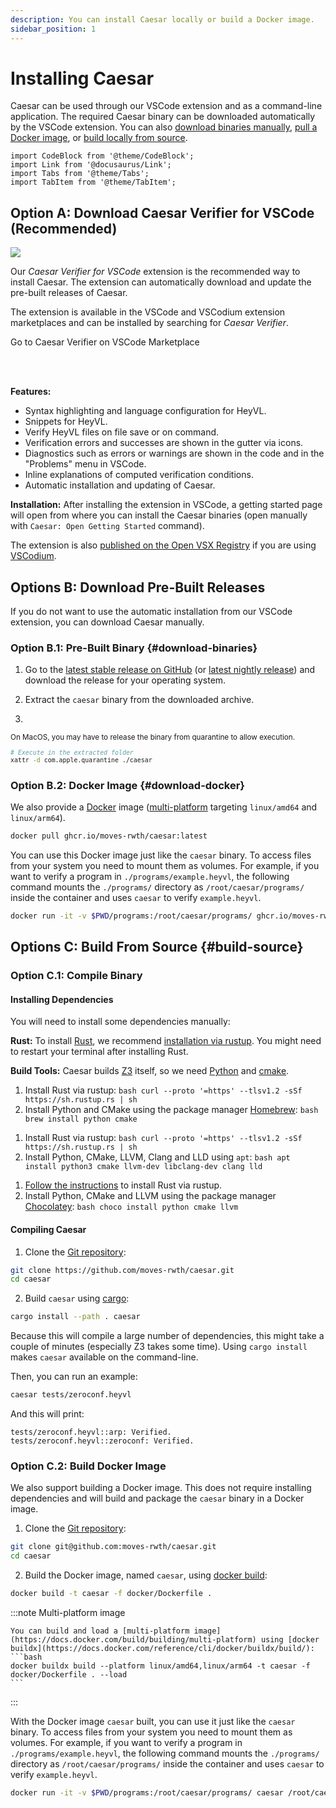 ```yaml
---
description: You can install Caesar locally or build a Docker image.
sidebar_position: 1
---
```


# Installing Caesar

Caesar can be used through our VSCode extension and as a command-line application.
The required Caesar binary can be downloaded automatically by the VSCode extension.
You can also [download binaries manually](#download-binaries), [pull a Docker image](#download-docker), or [build locally from source](#build-source).

```mdx-code-block
import CodeBlock from '@theme/CodeBlock';
import Link from '@docusaurus/Link';
import Tabs from '@theme/Tabs';
import TabItem from '@theme/TabItem';
```

## Option A: Download Caesar Verifier for VSCode (Recommended)

<Link to="https://marketplace.visualstudio.com/items?itemName=rwth-moves.caesar">
  <img src="/img/vc-demo.png" style={{"float": "right", "maxWidth": "350px", "margin-left": "1em"}} className="item shadow--tl" />
</Link>

Our *Caesar Verifier for VSCode* extension is the recommended way to install Caesar.
The extension can automatically download and update the pre-built releases of Caesar.

The extension is available in the VSCode and VSCodium extension marketplaces and can be installed by searching for *Caesar Verifier*.

<Link class="button button--primary" to="https://marketplace.visualstudio.com/items?itemName=rwth-moves.caesar">Go to Caesar Verifier on VSCode Marketplace</Link>

<br /><br />

**Features:**
 * Syntax highlighting and language configuration for HeyVL.
 * Snippets for HeyVL.
 * Verify HeyVL files on file save or on command.
 * Verification errors and successes are shown in the gutter via icons.
 * Diagnostics such as errors or warnings are shown in the code and in the "Problems" menu in VSCode.
 * Inline explanations of computed verification conditions.
 * Automatic installation and updating of Caesar.

**Installation:**
After installing the extension in VSCode, a getting started page will open from where you can install the Caesar binaries (open manually with `Caesar: Open Getting Started` command).

The extension is also [published on the Open VSX Registry](https://open-vsx.org/extension/rwth-moves/caesar) if you are using [VSCodium](https://vscodium.com/).

<div style={{"clear": "both"}} />

<div style={{ paddingTop: "3em" }} />

## Options B: Download Pre-Built Releases

If you do not want to use the automatic installation from our VSCode extension, you can download Caesar manually.

### Option B.1: Pre-Built Binary {#download-binaries}

1. Go to the [latest stable release on GitHub](https://github.com/moves-rwth/caesar/releases/latest) (or [latest nightly release](https://github.com/moves-rwth/caesar/releases/nightly)) and download the release for your operating system.

2. Extract the `caesar` binary from the downloaded archive.

3. <div>
   <small>
  <p style={{marginBottom: "0"}}>
    On MacOS, you may have to <Link to="https://support.apple.com/guide/mac-help/mh40616/mac">release the binary from quarantine</Link> to allow execution.
  </p>

  ```bash
  # Execute in the extracted folder
  xattr -d com.apple.quarantine ./caesar
  ```

  </small>
  </div>

<div style={{ paddingTop: "1em" }} />

### Option B.2: Docker Image {#download-docker}

We also provide a [Docker](https://docs.docker.com/get-docker/) image ([multi-platform](https://docs.docker.com/build/building/multi-platform/) targeting `linux/amd64` and `linux/arm64`).

```bash
docker pull ghcr.io/moves-rwth/caesar:latest
```

You can use this Docker image just like the `caesar` binary.
To access files from your system you need to mount them as volumes.
For example, if you want to verify a program in `./programs/example.heyvl`, the following command mounts the `./programs/` directory as `/root/caesar/programs/` inside the container and uses `caesar` to verify `example.heyvl`.

```bash
docker run -it -v $PWD/programs:/root/caesar/programs/ ghcr.io/moves-rwth/caesar:latest /root/caesar/programs/example.heyvl
```

<div style={{ paddingTop: "3em" }} />

## Options C: Build From Source {#build-source}

### Option C.1: Compile Binary

#### Installing Dependencies

You will need to install some dependencies manually:

**Rust:** To install [Rust](https://www.rust-lang.org/), we recommend [installation via rustup](https://rustup.rs/).
You might need to restart your terminal after installing Rust.

**Build Tools:** Caesar builds [Z3](https://github.com/Z3Prover/z3) itself, so we need [Python](https://www.python.org) and [cmake](https://cmake.org/).

<Tabs groupId="operating-systems">
  <TabItem value="mac" label="macOS">

  1. Install Rust via rustup:
    ```bash
    curl --proto '=https' --tlsv1.2 -sSf https://sh.rustup.rs | sh
    ```
  2. Install Python and CMake using the package manager [Homebrew](https://brew.sh):
    ```bash
    brew install python cmake
    ```

</TabItem>
  <TabItem value="debian" label="Debian/Linux">

  1. Install Rust via rustup:
    ```bash
    curl --proto '=https' --tlsv1.2 -sSf https://sh.rustup.rs | sh
    ```
  2. Install Python, CMake, LLVM, Clang and LLD using `apt`:
    ```bash
    apt install python3 cmake llvm-dev libclang-dev clang lld
    ```

</TabItem>
  <TabItem value="win" label="Windows">

  1. [Follow the instructions](https://rustup.rs/) to install Rust via rustup.
  2. Install Python, CMake and LLVM using the package manager [Chocolatey](https://chocolatey.org/install):
    ```bash
    choco install python cmake llvm
    ```

</TabItem>
</Tabs>

#### Compiling Caesar

1. Clone the [Git repository](https://github.com/moves-rwth/caesar):
  ```bash
  git clone https://github.com/moves-rwth/caesar.git
  cd caesar
  ```
2. Build `caesar` using [cargo](https://doc.rust-lang.org/cargo/):
  ```bash
  cargo install --path . caesar
  ```
  Because this will compile a large number of dependencies, this might take a couple of minutes (especially Z3 takes some time).
  Using `cargo install` makes `caesar` available on the command-line.

Then, you can run an example:
```bash
caesar tests/zeroconf.heyvl
```
And this will print:
```
tests/zeroconf.heyvl::arp: Verified.
tests/zeroconf.heyvl::zeroconf: Verified.
```

<div style={{ paddingTop: "1em" }} />

### Option C.2: Build Docker Image

We also support building a Docker image.
This does not require installing dependencies and will build and package the `caesar` binary in a Docker image.

1. Clone the [Git repository](https://github.com/moves-rwth/caesar):
  ```bash
  git clone git@github.com:moves-rwth/caesar.git
  cd caesar
  ```
2. Build the Docker image, named `caesar`, using [docker build](https://docs.docker.com/reference/cli/docker/image/build/):
  ```bash
  docker build -t caesar -f docker/Dockerfile .
  ```

  :::note Multi-platform image

    You can build and load a [multi-platform image](https://docs.docker.com/build/building/multi-platform) using [docker buildx](https://docs.docker.com/reference/cli/docker/buildx/build/):
    ```bash
    docker buildx build --platform linux/amd64,linux/arm64 -t caesar -f docker/Dockerfile . --load
    ```

  :::

With the Docker image `caesar` built, you can use it just like the `caesar` binary.
To access files from your system you need to mount them as volumes.
For example, if you want to verify a program in `./programs/example.heyvl`, the following command mounts the `./programs/` directory as `/root/caesar/programs/` inside the container and uses `caesar` to verify `example.heyvl`.

```bash
docker run -it -v $PWD/programs:/root/caesar/programs/ caesar /root/caesar/programs/example.heyvl
```

